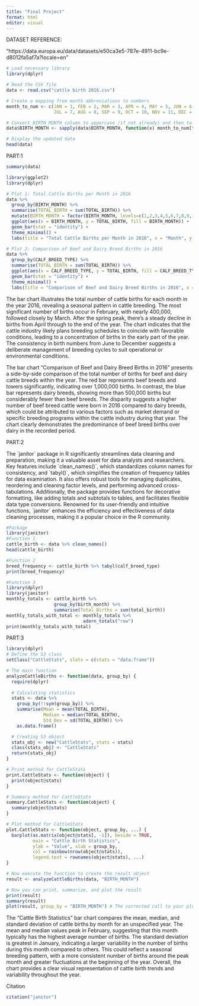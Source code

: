 ```yaml
---
title: "Final Project"
format: html
editor: visual
---
```


DATASET REFERENCE:

"https://data.europa.eu/data/datasets/e50ca3e5-787e-4911-bc9e-d8012fa5af7a?locale=en"

```r
# Load necessary library
library(dplyr)

# Read the CSV file
data <- read.csv("cattle birth 2016.csv")

# Create a mapping from month abbreviations to numbers
month_to_num <- c(JAN = 1, FEB = 2, MAR = 3, APR = 4, MAY = 5, JUN = 6,
                  JUL = 7, AUG = 8, SEP = 9, OCT = 10, NOV = 11, DEC = 12)

# Convert BIRTH_MONTH column to uppercase (if not already) and then to numeric
data$BIRTH_MONTH <- sapply(data$BIRTH_MONTH, function(x) month_to_num[toupper(x)])

# Display the updated data
head(data)
```

PART:1

```r
summary(data)
```

```r
library(ggplot2)
library(dplyr)

# Plot 1: Total Cattle Births per Month in 2016
data %>%
  group_by(BIRTH_MONTH) %>%
  summarise(TOTAL_BIRTH = sum(TOTAL_BIRTH)) %>%
  mutate(BIRTH_MONTH = factor(BIRTH_MONTH, levels=c(1,2,3,4,5,6,7,8,9,10,11,12))) %>%
  ggplot(aes(x = BIRTH_MONTH, y = TOTAL_BIRTH, fill = BIRTH_MONTH)) +
  geom_bar(stat = "identity") +
  theme_minimal() +
  labs(title = "Total Cattle Births per Month in 2016", x = "Month", y = "Total Births")

# Plot 2: Comparison of Beef and Dairy Breed Births in 2016
data %>%
  group_by(CALF_BREED_TYPE) %>%
  summarise(TOTAL_BIRTH = sum(TOTAL_BIRTH)) %>%
  ggplot(aes(x = CALF_BREED_TYPE, y = TOTAL_BIRTH, fill = CALF_BREED_TYPE)) +
  geom_bar(stat = "identity") +
  theme_minimal() +
  labs(title = "Comparison of Beef and Dairy Breed Births in 2016", x = "Calf Breed Type", y = "Total Births")

```

The bar chart illustrates the total number of cattle births for each month in the year 2016, revealing a seasonal pattern in cattle breeding. The most significant number of births occur in February, with nearly 400,000, followed closely by March. After the spring peak, there's a steady decline in births from April through to the end of the year. The chart indicates that the cattle industry likely plans breeding schedules to coincide with favorable conditions, leading to a concentration of births in the early part of the year. The consistency in birth numbers from June to December suggests a deliberate management of breeding cycles to suit operational or environmental conditions.

The bar chart "Comparison of Beef and Dairy Breed Births in 2016" presents a side-by-side comparison of the total number of births for beef and dairy cattle breeds within the year. The red bar represents beef breeds and towers significantly, indicating over 1,000,000 births. In contrast, the blue bar represents dairy breeds, showing more than 500,000 births but considerably fewer than beef breeds. The disparity suggests a higher number of beef breed cattle were born in 2016 compared to dairy breeds, which could be attributed to various factors such as market demand or specific breeding programs within the cattle industry during that year. The chart clearly demonstrates the predominance of beef breed births over dairy in the recorded period.

PART:2

The \`janitor\` package in R significantly streamlines data cleaning and preparation, making it a valuable asset for data analysts and researchers. Key features include \`clean_names()\`, which standardizes column names for consistency, and \`tabyl()\`, which simplifies the creation of frequency tables for data examination. It also offers robust tools for managing duplicates, reordering and cleaning factor levels, and performing advanced cross-tabulations. Additionally, the package provides functions for decorative formatting, like adding totals and subtotals to tables, and facilitates flexible data type conversions. Renowned for its user-friendly and intuitive functions, \`janitor\` enhances the efficiency and effectiveness of data cleaning processes, making it a popular choice in the R community.

```r
#Package
library(janitor)
#Function 1
cattle_birth <- data %>% clean_names()
head(cattle_birth)
```

```r
#Function 2
breed_frequency <- cattle_birth %>% tabyl(calf_breed_type)
print(breed_frequency)
```

```r
#Function 3
library(dplyr)
library(janitor)
monthly_totals <- cattle_birth %>%
                  group_by(birth_month) %>%
                  summarise(Total_Births = sum(total_birth))
monthly_totals_with_total <- monthly_totals %>% 
                             adorn_totals("row")
print(monthly_totals_with_total)
```

PART:3

```r
library(dplyr)
# Define the S3 class
setClass("CattleStats", slots = c(stats = "data.frame"))

# The main function
analyzeCattleBirths <- function(data, group_by) {
  require(dplyr)
  
  # Calculating statistics
  stats <- data %>% 
    group_by(!!sym(group_by)) %>%
    summarise(Mean = mean(TOTAL_BIRTH),
              Median = median(TOTAL_BIRTH),
              Std_Dev = sd(TOTAL_BIRTH)) %>%
    as.data.frame()

  # Creating S3 object
  stats_obj <- new("CattleStats", stats = stats)
  class(stats_obj) <- "CattleStats"
  return(stats_obj)
}

# Print method for CattleStats
print.CattleStats <- function(object) {
  print(object@stats)
}

# Summary method for CattleStats
summary.CattleStats <- function(object) {
  summary(object@stats)
}

# Plot method for CattleStats
plot.CattleStats <- function(object, group_by, ...) {
  barplot(as.matrix(object@stats[, -1]), beside = TRUE, 
          main = "Cattle Birth Statistics",
          ylab = "Value", xlab = group_by,
          col = rainbow(nrow(object@stats)),
          legend.text = rownames(object@stats), ...)
}

# Now execute the function to create the result object
result <- analyzeCattleBirths(data, "BIRTH_MONTH")

# Now you can print, summarize, and plot the result
print(result)
summary(result)
plot(result, group_by = "BIRTH_MONTH") # The corrected call to your plot method
```

The "Cattle Birth Statistics" bar chart compares the mean, median, and standard deviation of cattle births by month for an unspecified year. The mean and median values peak in February, suggesting that this month typically has the highest average number of births. The standard deviation is greatest in January, indicating a larger variability in the number of births during this month compared to others. This could reflect a seasonal breeding pattern, with a more consistent number of births around the peak month and greater fluctuations at the beginning of the year. Overall, the chart provides a clear visual representation of cattle birth trends and variability throughout the year.

Citation

```r
citation("janitor")
```
